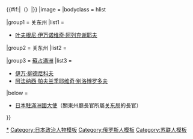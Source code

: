 {{Navbox
|name = 关东州最高行政长官
|title = [[关东州]]最高行政长官{{#if:{{{2|}}}|{{{2|}}}|}}{{#if:{{{1|}}}|（{{{1|}}}）|}}
|image =
|bodyclass = hlist

|group1 = {{flag|Russian Empire}}关东州
|list1 =
*[[叶夫根尼·伊万诺维奇·阿列克谢耶夫]]

|group2 = {{JPN-EMP}}关东州
|list2 = {{Navbox subgroup
 | group1 = 關東總督
 | list1 =
*[[大島義昌]]
 | group2 = [[關東都督府|關東都督]]
 | list2 =
*[[大島義昌]]
*[[福島安正]]
*[[中村觉]]
*[[中村雄次郎]]
 | group3 = {{link-ja|關東廳|関東庁|關東長官}}
 | list3 =
*[[林权助]]
*[[山縣伊三郎]]
*[[伊集院彦吉]]
*[[儿玉秀雄]]
*[[木下謙次郎]]
*[[太田政弘]]
*[[塚本清治]]
*[[山冈万之助]]
*[[武藤信義]]
*[[菱刈隆]]
*[[南次郎]]
 | group4 = {{link-ja|關東州廳|関東州庁|關東州廳長官}}
 | list4 =
*{{link-ja|大場鑑次郎}}
*[[竹下豐次]]
*[[御影池辰雄]]
*[[大津敏男]]
*{{link-ja|三浦直彥|三浦直彦}}
*[[柳井義男]]
*[[今吉敏雄]] 
 }}

|group3 = {{flagdeco|Soviet Union|1936}} [[蘇占滿洲]]
|list3 =
*[[伊万·柳德尼科夫]]
*[[阿法纳西·帕夫兰季耶维奇·别洛博罗多夫]]
|below =
*{{Icon|Template}} [[Template:日本駐滿洲國大使|日本駐滿洲國大使]]（關東州廳長官所屬[[关东局]]的長官）
}}<noinclude>

{{collapsible option}}
{{Documentation}}

[[Category:关东州人物|*]]
[[Category:日本政治人物模板]]
[[Category:俄罗斯人模板]]
[[Category:苏联人模板]]
</noinclude>